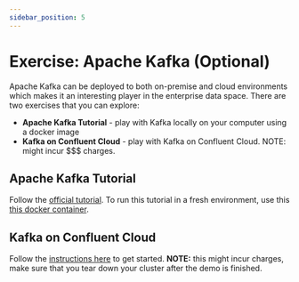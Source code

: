 ```yaml
---
sidebar_position: 5
---
```


# Exercise: Apache Kafka (Optional)
Apache Kafka can be deployed to both on-premise and cloud environments which makes it an interesting player in the enterprise data space. There are two exercises that you can explore:

* **Apache Kafka Tutorial** - play with Kafka locally on your computer using a docker image
* **Kafka on Confluent Cloud** - play with Kafka on Confluent Cloud. NOTE: might incur $$$ charges.

## Apache Kafka Tutorial
Follow the [official tutorial](http://kafka.apache.org/quickstart). To run this tutorial in a fresh environment, use this [this docker container](https://github.com/kelseymok/kafka-example).

## Kafka on Confluent Cloud
Follow the [instructions here](https://developer.confluent.io/quickstart/kafka-on-confluent-cloud) to get started. **NOTE:** this might incur charges, make sure that you tear down your cluster after the demo is finished.
